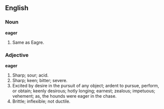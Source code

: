 ==English==

===Noun===

'''eager'''

#Same as Eagre.

===Adjective===

'''eager'''

#Sharp; sour; acid.
#Sharp; keen; bitter; severe.
#Excited by desire in the pursuit of any object; ardent to pursue, perform, or obtain; keenly desirous; hotly longing; earnest; zealous; impetuous; vehement; as, the hounds were eager in the chase.
#Brittle; inflexible; not ductile.